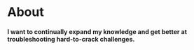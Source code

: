 # About

#### I want to continually expand my knowledge and get better at troubleshooting hard-to-crack challenges.

